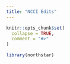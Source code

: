 ```yaml
---
title: "NCCI Edits"
---
```


```r
knitr::opts_chunk$set(
  collapse = TRUE,
  comment = "#>"
)
```

```r
library(northstar)
```
